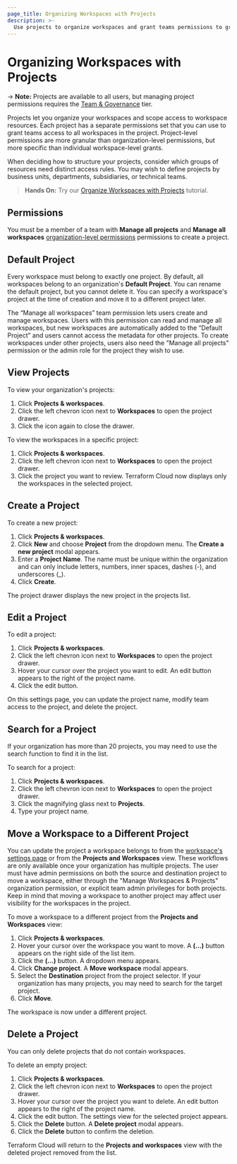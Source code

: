 ```yaml
---
page_title: Organizing Workspaces with Projects
description: >-
  Use projects to organize workspaces and grant teams permissions to groups of workspaces.
---
```


# Organizing Workspaces with Projects

-> **Note:** Projects are available to all users, but managing project permissions requires the [Team & Governance](https://www.hashicorp.com/products/terraform/pricing) tier. 

Projects let you organize your workspaces and scope access to workspace resources. Each project has a separate permissions set that you can use to grant teams access to all workspaces in the project. Project-level permissions are more granular than organization-level permissions, but more specific than individual workspace-level grants.

When deciding how to structure your projects, consider which groups of resources need distinct access rules. You may wish to define projects by business units, departments, subsidiaries, or technical teams. 

> **Hands On:**  Try our [Organize Workspaces with Projects](/terraform/tutorials/cloud/projects) tutorial. 

## Permissions

You must be a member of a team with **Manage all projects** and **Manage all workspaces** [organization-level permissions](/terraform/cloud-docs/users-teams-organizations/permissions#organization-permissions) permissions to create a project.

## Default Project

Every workspace must belong to exactly one project. By default, all workspaces belong to an organization's **Default Project**. You can rename the default project, but you cannot delete it. You can specify a workspace's project at the time of creation and move it to a different project later. 

The “Manage all workspaces” team permission lets users create and manage workspaces. Users with this permission can read and manage all workspaces, but new workspaces are automatically added to the “Default Project” and users cannot access the metadata for other projects. To create workspaces under other projects, users also need the "Manage all projects" permission or the admin role for the project they wish to use.

## View Projects

To view your organization's projects:
1. Click **Projects & workspaces**.
1. Click the left chevron icon next to **Workspaces** to open the project drawer. 
1. Click the icon again to close the drawer.

To view the workspaces in a specific project:
1. Click **Projects & workspaces**.
1. Click the left chevron icon next to **Workspaces** to open the project drawer.
1. Click the project you want to review. Terraform Cloud now displays only the workspaces in the selected project.

## Create a Project

To create a new project:
1. Click **Projects & workspaces**.
1. Click **New** and choose **Project** from the dropdown menu. The **Create a new project** modal appears.
1. Enter a **Project Name**. The name must be unique within the organization and can only include letters, numbers, inner spaces, dashes (-), and underscores (_).
1. Click **Create**.

The project drawer displays the new project in the projects list. 

## Edit a Project

To edit a project:
1. Click **Projects & workspaces**.
1. Click the left chevron icon next to **Workspaces** to open the project drawer.
1. Hover your cursor over the project you want to edit. An edit button appears to the right of the project name.
1. Click the edit button.

On this settings page, you can update the project name, modify team access to the project, and delete the project. 

## Search for a Project

If your organization has more than 20 projects, you may need to use the search function to find it in the list.

To search for a project:
1. Click **Projects & workspaces**.
1. Click the left chevron icon next to **Workspaces** to open the project drawer.
1. Click the magnifying glass next to **Projects**.
1. Type your project name.

## Move a Workspace to a Different Project

You can update the project a workspace belongs to from the [workspace's settings page](/terraform/cloud-docs/workspaces/settings) or from the **Projects and Workspaces** view. These workflows are only available once your organization has multiple projects. The user must have admin permissions on both the source and destination project to move a workspace, either through the "Manage Workspaces & Projects" organization permission, or explicit team admin privileges for both projects. Keep in mind that moving a workspace to another project may affect user visibility for the workspaces in the project.

To move a workspace to a different project from the **Projects and Workspaces** view:
1. Click **Projects & workspaces**.
1. Hover your cursor over the workspace you want to move. A **(...)** button appears on the right side of the list item.
1. Click the **(...)** button. A dropdown menu appears.
1. Click **Change project**. A **Move workspace** modal appears.
1. Select the **Destination** project from the project selector. If your organization has many projects, you may need to search for the target project.
1. Click **Move**.

The workspace is now under a different project.

## Delete a Project

You can only delete projects that do not contain workspaces.

To delete an empty project:
1. Click **Projects & workspaces**.
1. Click the left chevron icon next to **Workspaces** to open the project drawer.
1. Hover your cursor over the project you want to delete. An edit button appears to the right of the project name.
1. Click the edit button. The settings view for the selected project appears.
1. Click the **Delete** button. A **Delete project** modal appears.
1. Click the **Delete** button to confirm the deletion.

Terraform Cloud will return to the **Projects and workspaces** view with the deleted project removed from the list.
